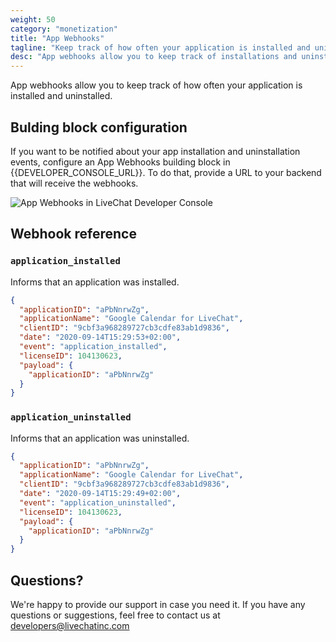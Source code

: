 ```yaml
---
weight: 50
category: "monetization"
title: "App Webhooks"
tagline: "Keep track of how often your application is installed and uninstalled with app webhooks."
desc: "App webhooks allow you to keep track of installations and uninstallations of your app. To be notified about those events, configure app webhooks in Developer Console."
---
```


App webhooks allow you to keep track of how often your application is installed and uninstalled.

## Bulding block configuration

If you want to be notified about your app installation and uninstallation events, configure an App Webhooks building block in {{DEVELOPER_CONSOLE_URL}}. To do that, provide a URL to your backend that will receive the webhooks.

![App Webhooks in LiveChat Developer Console](app-webhooks-livechat.png)

## Webhook reference

### `application_installed`

Informs that an application was installed.

<CodeResponse>

```json
{
  "applicationID": "aPbNnrwZg",
  "applicationName": "Google Calendar for LiveChat",
  "clientID": "9cbf3a968289727cb3cdfe83ab1d9836",
  "date": "2020-09-14T15:29:53+02:00",
  "event": "application_installed",
  "licenseID": 104130623,
  "payload": {
    "applicationID": "aPbNnrwZg"
  }
}
```

</CodeResponse>

### `application_uninstalled`

Informs that an application was uninstalled.

<CodeResponse>

```json
{
  "applicationID": "aPbNnrwZg",
  "applicationName": "Google Calendar for LiveChat",
  "clientID": "9cbf3a968289727cb3cdfe83ab1d9836",
  "date": "2020-09-14T15:29:49+02:00",
  "event": "application_uninstalled",
  "licenseID": 104130623,
  "payload": {
    "applicationID": "aPbNnrwZg"
  }
}
```

</CodeResponse>

## Questions?

We're happy to provide our support in case you need it. If you have any questions or suggestions, feel free to contact us at [developers@livechatinc.com](mailto:developers@livechatinc.com)
